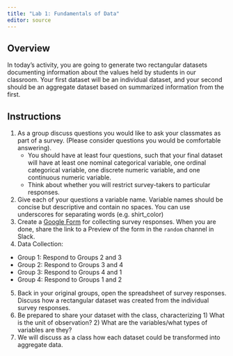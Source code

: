 ```yaml
---
title: "Lab 1: Fundamentals of Data"
editor: source
---
```


## Overview

In today's activity, you are going to generate two rectangular datasets documenting information about the values held by students in our classroom. Your first dataset will be an individual dataset, and your second should be an aggregate dataset based on summarized information from the first.

## Instructions

1. As a group discuss questions you would like to ask your classmates as part of a survey. (Please consider questions you would be comfortable answering). 
   - You should have at least four questions, such that your final dataset will have at least one nominal categorical variable, one ordinal categorical variable, one discrete numeric variable, and one continuous numeric variable. 
   - Think about whether you will restrict survey-takers to particular responses. 
2. Give each of your questions a variable name. Variable names should be concise but descriptive and contain no spaces. You can use underscores for separating words  (e.g. shirt_color)
3. Create a [Google Form](https://docs.google.com/forms/u/0/?tgif=d) for collecting survey responses. When you are done, share the link to a Preview of the form in the `random` channel in Slack. 
4. Data Collection: 
  - Group 1: Respond to Groups 2 and 3
  - Group 2: Respond to Groups 3 and 4
  - Group 3: Respond to Groups 4 and 1
  - Group 4: Respond to Groups 1 and 2
5. Back in your original groups, open the spreadsheet of survey responses. Discuss how a rectangular dataset was created from the individual survey responses.
6. Be prepared to share your dataset with the class, characterizing 1) What is the unit of observation? 2) What are the variables/what types of variables are they?
7. We will discuss as a class how each dataset could be transformed into aggregate data. 




